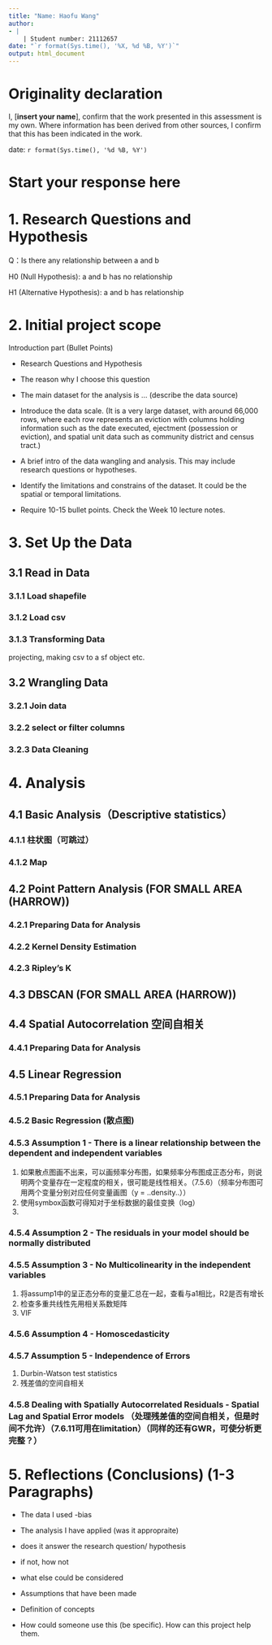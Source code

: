 ```yaml
---
title: "Name: Haofu Wang"
author: 
- |
    | Student number: 21112657
date: "`r format(Sys.time(), '%X, %d %B, %Y')`"
output: html_document
---
```


# Originality declaration

I, \[**insert your name**\], confirm that the work presented in this assessment is my own. Where information has been derived from other sources, I confirm that this has been indicated in the work.

date: `r format(Sys.time(), '%d %B, %Y')`

# Start your response here

# 1. Research Questions and Hypothesis

Q：Is there any relationship between a and b

H0 (Null Hypothesis): a and b has no relationship

H1 (Alternative Hypothesis): a and b has relationship

# 2. Initial project scope

Introduction part (Bullet Points)

-   Research Questions and Hypothesis

-   The reason why I choose this question

-   The main dataset for the analysis is ... (describe the data source)

-   Introduce the data scale. (It is a very large dataset, with around 66,000 rows, where each row represents an eviction with columns holding information such as the date executed, ejectment (possession or eviction), and spatial unit data such as community district and census tract.)

-   A brief intro of the data wangling and analysis. This may include research questions or hypotheses.

-   Identify the limitations and constrains of the dataset. It could be the spatial or temporal limitations.

-   Require 10-15 bullet points. Check the Week 10 lecture notes.

# 3. Set Up the Data

## 3.1 Read in Data

### 3.1.1 Load shapefile

### 3.1.2 Load csv

### 3.1.3 Transforming Data

projecting, making csv to a sf object etc.

## 3.2 Wrangling Data

### 3.2.1 Join data

### 3.2.2 select or filter columns

### 3.2.3 Data Cleaning

# 4. Analysis

## 4.1 Basic Analysis（Descriptive statistics）

### 4.1.1 柱状图（可跳过）

### 4.1.2 Map

## 4.2 Point Pattern Analysis (FOR SMALL AREA (HARROW))

### 4.2.1 Preparing Data for Analysis

### 4.2.2 Kernel Density Estimation

### 4.2.3 Ripley's K

## 4.3 DBSCAN (FOR SMALL AREA (HARROW))

## 4.4 Spatial Autocorrelation 空间自相关

### 4.4.1 Preparing Data for Analysis

## 4.5 Linear Regression

### 4.5.1 Preparing Data for Analysis

### 4.5.2 Basic Regression (散点图)

### 4.5.3 Assumption 1 - There is a linear relationship between the dependent and independent variables

1.  如果散点图画不出来，可以画频率分布图，如果频率分布图成正态分布，则说明两个变量存在一定程度的相关，很可能是线性相关。（7.5.6）（频率分布图可用两个变量分别对应任何变量画图（y = ..density..））
2.  使用symbox函数可得知对于坐标数据的最佳变换（log）
3.  

### 4.5.4 Assumption 2 - The residuals in your model should be normally distributed

### 4.5.5 Assumption 3 - No Multicolinearity in the independent variables

1.  将assump1中的呈正态分布的变量汇总在一起，查看与a1相比，R2是否有增长
2.  检查多重共线性先用相关系数矩阵
3.  VIF

### 4.5.6 Assumption 4 - Homoscedasticity

### 4.5.7 Assumption 5 - Independence of Errors

1.  Durbin-Watson test statistics
2.  残差值的空间自相关

### 4.5.8 Dealing with Spatially Autocorrelated Residuals - Spatial Lag and Spatial Error models （处理残差值的空间自相关，但是时间不允许）（7.6.11可用在limitation）（同样的还有GWR，可使分析更完整？）

# 5. Reflections (Conclusions) (1-3 Paragraphs)

-   The data I used -bias

-   The analysis I have applied (was it appropraite)

-   does it answer the research question/ hypothesis

-   if not, how not

-   what else could be considered

-   Assumptions that have been made

-   Definition of concepts

-   How could someone use this (be specific). How can this project help them.
